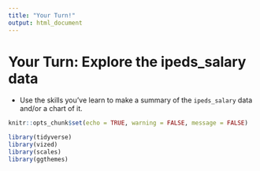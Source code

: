 ```yaml
---
title: "Your Turn!"
output: html_document
---
```


# Your Turn: Explore the ipeds_salary data

- Use the skills you've learn to make a summary of the `ipeds_salary` data and/or a chart of it.

```r
knitr::opts_chunk$set(echo = TRUE, warning = FALSE, message = FALSE)

library(tidyverse)
library(vized)
library(scales)
library(ggthemes)

```